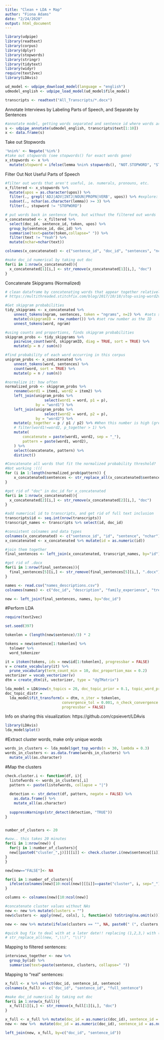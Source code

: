 ```yaml
---
title: "Clean + LDA + Map"
author: "Fiona Adams"
date: "2/24/2020"
output: html_document
---
```

```r
library(udpipe)
library(readtext)
library(corpus)
library(dplyr)
library(stopwords)
library(stringr)
library(tidytext)
library(widyr)
require(text2vec)
library(LDAvis)
```

```r
ud_model <- udpipe_download_model(language = "english")
udmodel_english <- udpipe_load_model(ud_model$file_model)

transcripts <- readtext("All_Transcripts/*.docx")
```

Annotate Interviews by Labeling Parts of Speech, and Separate by Sentences
```r
#annotate model, getting words separated and sentence id where words are taken from
s <- udpipe_annotate(udmodel_english, transcripts$text[1:10])
x <- data.frame(s)
```

Take out Stopwords
```r
'%nin%' <- Negate('%in%')
#take out stopwords (see stopwords() for exact words gone)
x_stopwords <- x %>% 
  mutate(stopword = ifelse(lemma %nin% stopwords(), "NOT.STOPWORD", "STOPWORD"))
```

Filter Out Not Useful Parts of Speech
```r
#filter out words that aren't useful, ie. numerals, pronouns, etc.
x_filtered <- x_stopwords %>% 
  mutate(upos = as.character(upos)) %>%
  filter(., grepl('ADJ|ADV|INTJ|NOUN|PROPN|VERB', upos)) %>% #explore: adv / intj inclusion
  subset(., nchar(as.character(lemma)) >= 3) %>%
  filter(., stopword != "STOPWORD")
```

```r
# put words back in sentence form, but without the filtered out words
x_concatenated <- x_filtered %>%
  select(doc_id, sentence_id, token, upos) %>% 
  group_by(sentence_id, doc_id) %>% 
  summarise(text=paste(token,collapse=" ")) %>%
  filter(text != "Yeah") %>%
  mutate(nchar=nchar(text))

colnames(x_concatenated) <- c("sentence_id", "doc_id", "sentences", "nchar")

#make doc_id numerical by taking out doc
for(i in 1:nrow(x_concatenated)){
  x_concatenated[1][i,] <- str_remove(x_concatenated[1][i,], "doc")
}
```

Concatenate Skipgrams (Normalized)
```r
# clean dataframe by concatenating words that appear together relatively often
# https://multithreaded.stitchfix.com/blog/2017/10/18/stop-using-word2vec/

#Get skipgram probabilities
tidy_skipgrams <- x_concatenated %>%
    unnest_tokens(ngram, sentences, token = "ngrams", n=2) %>%  #sets sliding window of 2
    mutate(skipgramID = row_number()) %>% #set row number as the ID
    unnest_tokens(word, ngram)

#using counts and proportions, finds skipgram probabilities
skipgram_probs <- tidy_skipgrams %>%
    pairwise_count(word, skipgramID, diag = TRUE, sort = TRUE) %>%
    mutate(p = n / sum(n))

#find probability of each word occurring in this corpus
unigram_probs <- x_concatenated %>%
    unnest_tokens(word, sentences) %>%
    count(word, sort = TRUE) %>%
    mutate(p = n / sum(n))

#normalize it: how often
normalized_prob <- skipgram_probs %>%
    rename(word1 = item1, word2 = item2) %>%
    left_join(unigram_probs %>%
                  select(word1 = word, p1 = p),
              by = "word1") %>%
    left_join(unigram_probs %>%
                  select(word2 = word, p2 = p),
              by = "word2") %>%
    mutate(p_together = p / p1 / p2) %>% #When this number is high (greater than 1), the two words are associated with each other, likely to occur together. When this number is low (less than 1), the two words are not associated with each other, unlikely to occur together.
    # filter(word1!=word2, p_together > 1) %>%
    mutate(
        concatenate = paste(word1, word2, sep = "_"),
        pattern = paste(word1, word2),
    ) %>%
    select(concatenate, pattern) %>%
    distinct()

#Concatenate all words that fit the normalized probability threshold?
#Not working :(((
for (i in 1:length(normalized_prob$pattern)) {
    x_concatenated$sentences <- str_replace_all(x_concatenated$sentences, normalized_prob$pattern[i], normalized_prob$concatenate[i])
}
```

```r
#get rid of "doc" in doc_id for x_concatenated
for(i in 1:nrow(x_concatenated)){
  x_concatenated[2][i,] <- str_remove(x_concatenated[2][i,], "doc")
}

#add numerical id to transcripts, and get rid of full text inclusion
transcripts$id <- seq.int(nrow(transcripts))
transcript_names <- transcripts %>% select(id, doc_id)

#consistent colnames and data types
colnames(x_concatenated) <- c("sentence_id", "id", "sentence", "nchar")
x_concatenated <- x_concatenated %>% mutate(id = as.numeric(id))

#join them together
final_sentences <- left_join(x_concatenated, transcript_names, by="id")

#get rid of .docx
for(i in 1:nrow(final_sentences)){
  final_sentences[5][i,] <- str_remove(final_sentences[5][i,], ".docx")
}
```

```r
names <- read.csv("names_descriptions.csv")
colnames(names) <- c("doc_id", "description", "family_experience", "treatment_prof", "personal_experience")

new <- left_join(final_sentences, names, by="doc_id")
```

#Perform LDA
```r
require(text2vec)

set.seed(397)

tokenlen = (length(new$sentence)/3) * 2

tokens = new$sentence[1:tokenlen] %>% 
  tolower %>%
  word_tokenizer

it = itoken(tokens, ids = new$id[1:tokenlen], progressbar = FALSE)
v = create_vocabulary(it) %>% 
  prune_vocabulary(term_count_min = 10, doc_proportion_max = 0.2)
vectorizer = vocab_vectorizer(v)
dtm = create_dtm(it, vectorizer, type = "dgTMatrix")

lda_model = LDA$new(n_topics = 20, doc_topic_prior = 0.1, topic_word_prior = 0.01)
doc_topic_distr = 
  lda_model$fit_transform(x = dtm, n_iter = tokenlen, 
                          convergence_tol = 0.001, n_check_convergence = 25, 
                          progressbar = FALSE)
```

Info on sharing this visualization: https://github.com/cpsievert/LDAvis
```r
library(LDAvis)
lda_model$plot()
```

#Extract cluster words, make only unique words
```r
words_in_clusters <- lda_model$get_top_words(n = 30, lambda = 0.3)
words_in_clusters <- as.data.frame(words_in_clusters) %>% 
  mutate_all(as.character)
```

#Map the clusters
```r
check.cluster.i <- function(df, i){
  listofwords <- words_in_clusters[,i]
  pattern <- paste(listofwords, collapse = "|")
  
  detection <- str_detect(df, pattern, negate = FALSE) %>%
    as.data.frame() %>% 
    mutate_all(as.character)
  
  suppressWarnings(str_detect(detection, "TRUE"))
}


number_of_clusters <- 20

#wow.. this takes 20 minutes
for(i in 1:nrow(new)) {
  for(j in 1:number_of_clusters){
  new[[paste0("cluster_",j)]][[i]] <- check.cluster.i(new$sentence[[i]], j)
}
}

new[new=="FALSE"]<- NA
```

```r
for(i in 1:number_of_clusters){
  ifelse(colnames(new)[10:ncol(new)][[i]]==paste("cluster", i, sep="_"), new[10:ncol(new)][[i]] <- str_replace(new[10:ncol(new)][[i]], "TRUE", paste(i)), "breaks")
}
```
 
```r
columns <- colnames(new)[10:ncol(new)]

#concatenate cluster values without NAs
new <- new %>% mutate(clusters = "")
new$clusters <- apply(new[, cols], 1, function(x) toString(na.omit(x)))

new <- new %>% mutate(ifelse(clusters == "", NA, paste0(" (", clusters, ")")))

#quick bug fix to deal with at a later date!! replacing (1,2,3,) with (1,2,3)
# str_replace_all(new, ",\\)", "\\)")
```

Mapping to filtered sentences:
```r
interviews_together <- new %>%
  group_by(id) %>%
  summarise(text=paste(sentence, clusters, collapse=" "))
```


Mapping to "real" sentences:

```r
x_full <- x %>% select(doc_id, sentence_id, sentence)
colnames(x_full) <- c("doc_id", "sentence_id", "full_sentence")

#make doc_id numerical by taking out doc
for(i in 1:nrow(x_full)){
  x_full[1][i,] <- str_remove(x_full[1][i,], "doc")
}

x_full <- x_full %>% mutate(doc_id = as.numeric(doc_id), sentence_id = as.numeric(sentence_id))
new <- new %>%  mutate(doc_id = as.numeric(doc_id), sentence_id = as.numeric(sentence_id))
```

```r
left_join(new, x_full, by=c("doc_id", "sentence_id"))
```

